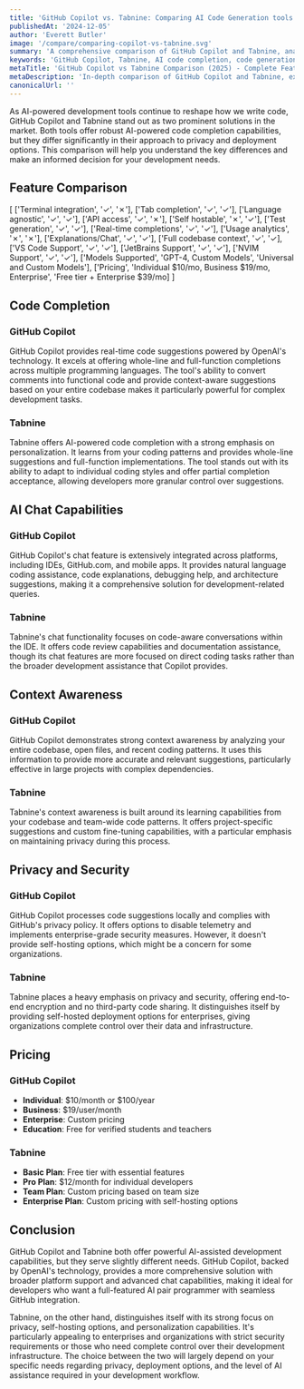 ```yaml
---
title: 'GitHub Copilot vs. Tabnine: Comparing AI Code Generation tools (2025)'
publishedAt: '2024-12-05'
author: 'Everett Butler'
image: '/compare/comparing-copilot-vs-tabnine.svg'
summary: 'A comprehensive comparison of GitHub Copilot and Tabnine, analyzing their features, capabilities, and pricing to help developers choose the right AI coding assistant.'
keywords: 'GitHub Copilot, Tabnine, AI code completion, code generation, developer tools, IDE integration, AI coding assistant, code suggestions'
metaTitle: 'GitHub Copilot vs Tabnine Comparison (2025) - Complete Feature Analysis'
metaDescription: 'In-depth comparison of GitHub Copilot and Tabnine, examining their features, pricing, and capabilities to help developers choose the best AI coding assistant for their needs.'
canonicalUrl: ''
---
```


As AI-powered development tools continue to reshape how we write code, GitHub Copilot and Tabnine stand out as two prominent solutions in the market. Both tools offer robust AI-powered code completion capabilities, but they differ significantly in their approach to privacy and deployment options. This comparison will help you understand the key differences and make an informed decision for your development needs.

## Feature Comparison

[
    ['Terminal integration', '✓', '✗'],
    ['Tab completion', '✓', '✓'],
    ['Language agnostic', '✓', '✓'],
    ['API access', '✓', '✗'],
    ['Self hostable', '✗', '✓'],
    ['Test generation', '✓', '✓'],
    ['Real-time completions', '✓', '✓'],
    ['Usage analytics', '✗', '✗'],
    ['Explanations/Chat', '✓', '✓'],
    ['Full codebase context', '✓', '✓],
    ['VS Code Support', '✓', '✓'],
    ['JetBrains Support', '✓', '✓'],
    ['NVIM Support', '✓', '✓'],
    ['Models Supported', 'GPT-4, Custom Models', 'Universal and Custom Models'],
    ['Pricing', 'Individual $10/mo, Business $19/mo, Enterprise', 'Free tier + Enterprise $39/mo]
]

## Code Completion

### GitHub Copilot
GitHub Copilot provides real-time code suggestions powered by OpenAI's technology. It excels at offering whole-line and full-function completions across multiple programming languages. The tool's ability to convert comments into functional code and provide context-aware suggestions based on your entire codebase makes it particularly powerful for complex development tasks.

### Tabnine
Tabnine offers AI-powered code completion with a strong emphasis on personalization. It learns from your coding patterns and provides whole-line suggestions and full-function implementations. The tool stands out with its ability to adapt to individual coding styles and offer partial completion acceptance, allowing developers more granular control over suggestions.

## AI Chat Capabilities

### GitHub Copilot
GitHub Copilot's chat feature is extensively integrated across platforms, including IDEs, GitHub.com, and mobile apps. It provides natural language coding assistance, code explanations, debugging help, and architecture suggestions, making it a comprehensive solution for development-related queries.

### Tabnine
Tabnine's chat functionality focuses on code-aware conversations within the IDE. It offers code review capabilities and documentation assistance, though its chat features are more focused on direct coding tasks rather than the broader development assistance that Copilot provides.

## Context Awareness

### GitHub Copilot
GitHub Copilot demonstrates strong context awareness by analyzing your entire codebase, open files, and recent coding patterns. It uses this information to provide more accurate and relevant suggestions, particularly effective in large projects with complex dependencies.

### Tabnine
Tabnine's context awareness is built around its learning capabilities from your codebase and team-wide code patterns. It offers project-specific suggestions and custom fine-tuning capabilities, with a particular emphasis on maintaining privacy during this process.

## Privacy and Security

### GitHub Copilot
GitHub Copilot processes code suggestions locally and complies with GitHub's privacy policy. It offers options to disable telemetry and implements enterprise-grade security measures. However, it doesn't provide self-hosting options, which might be a concern for some organizations.

### Tabnine
Tabnine places a heavy emphasis on privacy and security, offering end-to-end encryption and no third-party code sharing. It distinguishes itself by providing self-hosted deployment options for enterprises, giving organizations complete control over their data and infrastructure.

## Pricing

### GitHub Copilot
- **Individual**: $10/month or $100/year
- **Business**: $19/user/month
- **Enterprise**: Custom pricing
- **Education**: Free for verified students and teachers

### Tabnine
- **Basic Plan**: Free tier with essential features
- **Pro Plan**: $12/month for individual developers
- **Team Plan**: Custom pricing based on team size
- **Enterprise Plan**: Custom pricing with self-hosting options

## Conclusion

GitHub Copilot and Tabnine both offer powerful AI-assisted development capabilities, but they serve slightly different needs. GitHub Copilot, backed by OpenAI's technology, provides a more comprehensive solution with broader platform support and advanced chat capabilities, making it ideal for developers who want a full-featured AI pair programmer with seamless GitHub integration.

Tabnine, on the other hand, distinguishes itself with its strong focus on privacy, self-hosting options, and personalization capabilities. It's particularly appealing to enterprises and organizations with strict security requirements or those who need complete control over their development infrastructure. The choice between the two will largely depend on your specific needs regarding privacy, deployment options, and the level of AI assistance required in your development workflow.
